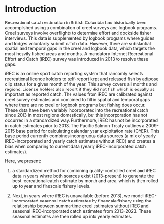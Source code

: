 # Introduction {#sec:introduction}

Recreational catch estimation in British Columbia has historically been accomplished using a combination of creel surveys and logbook programs. Creel surveys involve overflights to determine effort and dockside fisher interviews. This data is supplemented by logbook programs where guides and lodges voluntarily submit catch data. However, there are substantial spatial and temporal gaps in the creel and logbook data, which targets the most heavily fished areas and months. A mandatory Internet Recreational Effort and Catch (iREC) survey was introduced in 2013 to resolve these gaps.

iREC is an online sport catch reporting system that randomly selects recreational licence holders to self-report kept and released fish by adipose clip status for a given month of the year. This survey covers all months and regions. License holders also report if they did not fish which is equally as important as reported catch. The values from iREC are calibrated against creel survey estimates and combined to fill in spatial and temporal gaps where there are no creel or logbook programs but fishing does occur. These data have been variably incorporated into the recreational catch since 2013 in most regions domestically, but this incorporation has not occurred in a standardized way. Furthermore, iREC has not be incorporated in catch estimates prior to 2013. The Pacific Salmon Treaty outlines a 2009-2015 base period for calculating calendar year exploitation rate (CYER). This base period currently combines incongruous data sources (a mix of yearly iREC-incorporated and yearly catch estimates without iREC) and creates a bias when comparing to current data (yearly iREC-incorporated catch estimates).

Here, we present:

(1) a standardized method for combining quality-controlled creel and iREC data in years where both sources exist (2013-present) to generate the best recreational catch estimate by month and area, which is then rolled up to year and finescale fishery levels.

(2) Next, in years where iREC is unavailable (before 2013), we model iREC-incorporated seasonal catch estimates by finescale fishery using the relationship between summertime creel estimates without iREC and seasonal iREC-incorporated catch estimates from 2013-2023. These seasonal estimates are then rolled up into yearly estimates.
